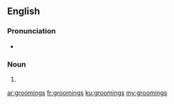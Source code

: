 ==English==

===Pronunciation===
* {{IPA|/ˈɡɹuːmɪŋz/|lang=en}}

===Noun===
{{head|en|noun plural form}}

# {{plural of|grooming|lang=en}}

[[ar:groomings]]
[[fr:groomings]]
[[ku:groomings]]
[[my:groomings]]